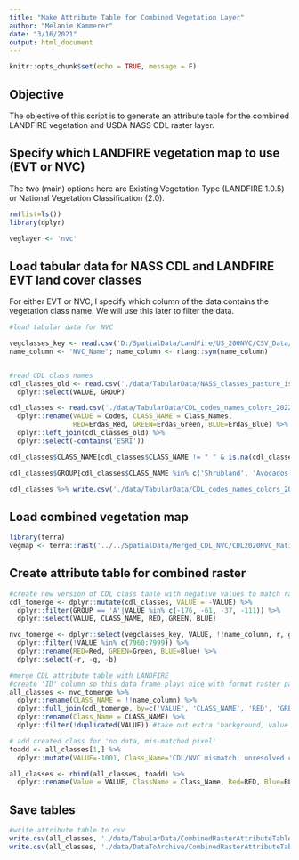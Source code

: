```yaml
---
title: "Make Attribute Table for Combined Vegetation Layer"
author: "Melanie Kammerer"
date: "3/16/2021"
output: html_document
---
```


```r
knitr::opts_chunk$set(echo = TRUE, message = F)
```

## Objective

The objective of this script is to generate an attribute table for the combined LANDFIRE vegetation and USDA NASS CDL raster layer.

## Specify which LANDFIRE vegetation map to use (EVT or NVC)
The two (main) options here are Existing Vegetation Type (LANDFIRE 1.0.5) or National Vegetation Classification (2.0).
```r
rm(list=ls())
library(dplyr)

veglayer <- 'nvc'
```

## Load tabular data for NASS CDL and LANDFIRE EVT land cover classes
For either EVT or NVC, I specify which column of the data contains the vegetation class name. We will use this later to filter the data.
```r
#load tabular data for NVC

vegclasses_key <- read.csv('D:/SpatialData/LandFire/US_200NVC/CSV_Data/LF_200NVC_05142020.csv')
name_column <- 'NVC_Name'; name_column <- rlang::sym(name_column)


#read CDL class names
cdl_classes_old <- read.csv('./data/TabularData/NASS_classes_pasture_is_arable.csv') %>%
  dplyr::select(VALUE, GROUP)

cdl_classes <- read.csv('./data/TabularData/CDL_codes_names_colors_2022.csv') %>%
  dplyr::rename(VALUE = Codes, CLASS_NAME = Class_Names,
                RED=Erdas_Red, GREEN=Erdas_Green, BLUE=Erdas_Blue) %>%
  dplyr::left_join(cdl_classes_old) %>%
  dplyr::select(-contains('ESRI'))

cdl_classes$CLASS_NAME[cdl_classes$CLASS_NAME != " " & is.na(cdl_classes$GROUP)]

cdl_classes$GROUP[cdl_classes$CLASS_NAME %in% c('Shrubland', 'Avocados', 'Dbl Crop Triticale/Corn') & is.na(cdl_classes$GROUP)] <- c("N", "A", "A")

cdl_classes %>% write.csv('./data/TabularData/CDL_codes_names_colors_2022_updated.csv', row.names = F)

```

## Load combined vegetation map
```r
library(terra)
vegmap <- terra::rast('../../SpatialData/Merged_CDL_NVC/CDL2020NVC_NationalRaster.tif')
```

## Create attribute table for combined raster
```r

#create new version of CDL class table with negative values to match raster
cdl_tomerge <- dplyr::mutate(cdl_classes, VALUE = -VALUE) %>%
  dplyr::filter(GROUP == 'A'|VALUE %in% c(-176, -61, -37, -111)) %>%
  dplyr::select(VALUE, CLASS_NAME, RED, GREEN, BLUE)

nvc_tomerge <- dplyr::select(vegclasses_key, VALUE, !!name_column, r, g, b, Red, Green, Blue) %>%
  dplyr::filter(!VALUE %in% c(7960:7999)) %>%
  dplyr::rename(RED=Red, GREEN=Green, BLUE=Blue) %>%
  dplyr::select(-r, -g, -b)

#merge CDL attribute table with LANDFIRE
#create 'ID' column so this data frame plays nice with format raster package expects
all_classes <- nvc_tomerge %>%
  dplyr::rename(CLASS_NAME = !!name_column) %>%
  dplyr::full_join(cdl_tomerge, by=c('VALUE', 'CLASS_NAME', 'RED', 'GREEN', 'BLUE')) %>%
  dplyr::rename(Class_Name = CLASS_NAME) %>%
  dplyr::filter(!duplicated(VALUE)) #take out extra 'background, value = 0' row

# add created class for 'no data, mis-matched pixel'
toadd <- all_classes[1,] %>%
  dplyr::mutate(VALUE=-1001, Class_Name='CDL/NVC mismatch, unresolved conflict')

all_classes <- rbind(all_classes, toadd) %>%
  dplyr::rename(Value = VALUE, ClassName = Class_Name, Red=RED, Blue=BLUE, Green=GREEN)
```
## Save tables
```r
#write attribute table to csv
write.csv(all_classes, './data/TabularData/CombinedRasterAttributeTable_CDLNVC.csv', row.names=F)
write.csv(all_classes, './data/DataToArchive/CombinedRasterAttributeTable_CDLNVC.csv', row.names=F)

```





